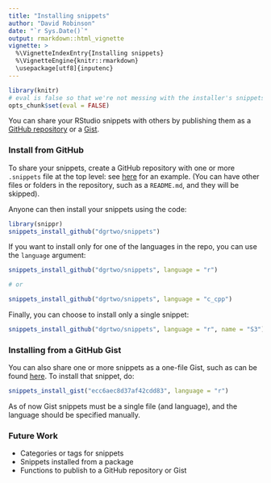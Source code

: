 ```yaml
---
title: "Installing snippets"
author: "David Robinson"
date: "`r Sys.Date()`"
output: rmarkdown::html_vignette
vignette: >
  %\VignetteIndexEntry{Installing snippets}
  %\VignetteEngine{knitr::rmarkdown}
  \usepackage[utf8]{inputenc}
---
```


```r
library(knitr)
# eval is false so that we're not messing with the installer's snippets
opts_chunk$set(eval = FALSE)
```

You can share your RStudio snippets with others by publishing them as a [GitHub repository](https://github.com/) or a [Gist](https://gist.github.com/).

### Install from GitHub

To share your snippets, create a GitHub repository with one or more `.snippets` file at the top level: see [here](https://github.com/dgrtwo/snippets) for an example. (You can have other files or folders in the repository, such as a `README.md`, and they will be skipped).

Anyone can then install your snippets using the code:

```r
library(snippr)
snippets_install_github("dgrtwo/snippets")
```

If you want to install only for one of the languages in the repo, you can use the `language` argument:

```r
snippets_install_github("dgrtwo/snippets", language = "r")

# or

snippets_install_github("dgrtwo/snippets", language = "c_cpp")
```

Finally, you can choose to install only a single snippet:

```r
snippets_install_github("dgrtwo/snippets", language = "r", name = "S3")
```

### Installing from a GitHub Gist

You can also share one or more snippets as a one-file Gist, such as can be found [here](https://gist.github.com/dgrtwo/ecc6aec8d37af42cdd83). To install that snippet, do:

```r
snippets_install_gist("ecc6aec8d37af42cdd83", language = "r")
```

As of now Gist snippets must be a single file (and language), and the language should be specified manually.

### Future Work

* Categories or tags for snippets
* Snippets installed from a package
* Functions to publish to a GitHub repository or Gist
